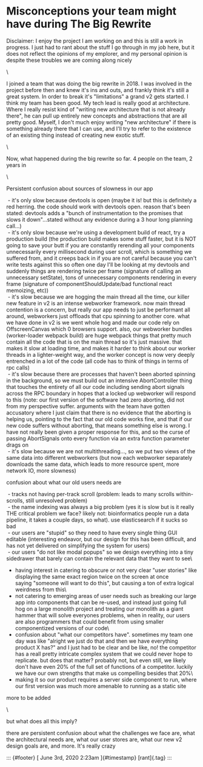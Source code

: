 

Misconceptions your team might have during The Big Rewrite
==========================================================

Disclaimer: I enjoy the project I am working on and this is still a work
in progress. I just had to rant about the stuff I go through in my job
here, but it does not reflect the opinions of my emplorer, and my
personal opinion is despite these troubles we are coming along nicely

\

I joined a team that was doing the big rewrite in 2018. I was involved
in the project before then and knew it's ins and outs, and frankly think
it's still a great system. In order to break it's "limitations" a grand
v2 gets started. I think my team has been good. My tech lead is really
good at architecture. Where I really resist kind of "writing new
architecture that is not already there", he can pull up entirely new
concepts and abstractions that are all pretty good. Myself, I don't much
enjoy writing "new architecture" if there is something already there
that I can use, and I'll try to refer to the existence of an existing
thing instead of creating new exotic stuff. 

\

Now, what happened during the big rewrite so far. 4 people on the team,
2 years in

\

Persistent confusion about sources of slowness in our app

 - it's only slow because devtools is open (maybe it is! but this is
definitely a red herring. the code should work with devtools open.
reason that's been stated: devtools adds a "bunch of instrumentation to
the promises that slows it down"...stated without any evidence during a
3 hour long planning call...)\
 - it's only slow because we're using a development build of react, try
a production build (the production build makes some stuff faster, but it
is NOT going to save your butt if you are constantly rerending all your
components unnecessarily every millisecond during user scroll, which is
something we suffered from, and it creeps back in if you are not careful
because you can't write tests against this so often one day I'll be
looking at my devtools and suddenly things are rendering twice per frame
(signature of calling an unnecessary setState), tons of unnecessary
components rendering in every frame (signature of
componentShouldUpdate/bad functional react memoizing, etc))\
 - it's slow because we are hogging the main thread all the time, our
killer new feature in v2 is an intense webworker framework. now main
thread contention is a concern, but really our app needs to just be
performant all around, webworkers just offloads that cpu spinning to
another core. what we have done in v2 is we went whole hog and made our
code rely on OffscreenCanvas which 0 browsers support. also, our
webworker bundles (worker-loader webpack build) are huge webpack things
that pretty much contain all the code that is on the main thread so it's
just massive. that makes it slow at loading time, and makes it harder to
think about our worker threads in a lighter-weight way, and the worker
concept is now very deeply entrenched in a lot of the code (all code has
to think of things in terms of rpc calls)\
 - it's slow because there are processes that haven't been aborted
spinning in the background, so we must build out an intensive
AbortController thing that touches the entirety of all our code
including sending abort signals across the RPC boundary in hopes that a
locked up webworker will respond to this (note: our first version of the
software had zero aborting, did not from my perspective suffer.
arguments with the team have gotten accusatory where I just claim that
there is no evidence that the aborting is helping us, pointing to the
fact that our old code works fine, and that if our new code suffers
without aborting, that means something else is wrong. I have not really
been given a proper response for this, and so the curse of passing
AbortSignals onto every function via an extra function parameter drags
on\
 - it's slow because we are not multithreading..., so we put two views
of the same data into different webworkers (but now each webworker
separately downloads the same data, which leads to more resource spent,
more network IO, more slowness)

confusion about what our old users needs are

 - tracks not having per-track scroll (problem: leads to many scrolls
within-scrolls, still unresolved problem)\
 - the name indexing was always a big problem (yes it is slow but is it
really THE critical problem we face? likely not: bioinformatics people
run a data pipeline, it takes a couple days, so what). use elasticsearch
if it sucks so bad\
 - our users are "stupid" so they need to have every single thing GUI
editable (interesting endeavor, but our design for this has been
difficult, and has not yet delivered on simplifying the system for
users)\
 - our users "do not like modal popups" so we design everything into a
tiny sidedrawer that barely can contain the relevant data that they want
to see\
- having interest in catering to obscure or not very clear "user
stories" like displaying the same exact region twice on the screen at
once saying "someone will want to do this", but causing a ton of extra
logical weirdness from this\
- not catering to emerging areas of user needs such as breaking our
large app into components that can be re-used, and instead just going
full hog on a large monolith project and treating our monolith as a
giant hammer that will solve everyones problems, when in reality, our
users are also programmers that could benefit from using smaller
componentized versions of our code\
- confusion about "what our competitors have". sometimes my team one day
was like "alright we just do that and then we have everything product X
has?" and I just had to be clear and be like, no! the competitor has a
reall pretty intricate complex system that we could never hope to
replicate. but does that matter? probably not, but even still, we likely
don't have even 20% of the full set of functions of a competitor.
luckily we have our own strengths that make us compelling besides that
20%\
- making it so our product requires a server side component to run,
where our first version was much more amenable to running as a static
site

more to be added

\

but what does all this imply?

there are persistent confusion about what the challenges we face are,
what the architectural needs are, what our user stores are, what our new
v2 design goals are, and more. It's really crazy

::: {#footer}
[ June 3rd, 2020 2:23am ]{#timestamp} [rant]{.tag}
:::


